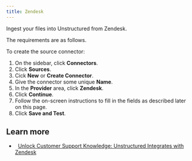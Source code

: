 ```yaml
---
title: Zendesk
---
```



<FirstTimeUISourceConnector />

Ingest your files into Unstructured from Zendesk.

The requirements are as follows. 


<ZendeskPrerequisites />

To create the source connector:

1. On the sidebar, click **Connectors**.
2. Click **Sources**.
3. Cick **New** or **Create Connector**.
4. Give the connector some unique **Name**.
5. In the **Provider** area, click **Zendesk**.
6. Click **Continue**. 
7. Follow the on-screen instructions to fill in the fields as described later on this page.
8. Click **Save and Test**.


<ZendeskFields />

## Learn more 

- <Icon icon="blog" />&nbsp;&nbsp;[Unlock Customer Support Knowledge: Unstructured Integrates with Zendesk](https://unstructured.io/blog/unlock-customer-support-knowledge-unstructured-integrates-with-zendesk)
